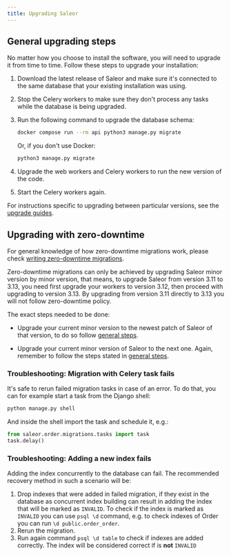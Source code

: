 ```yaml
---
title: Upgrading Saleor
---
```


## General upgrading steps

No matter how you choose to install the software, you will need to upgrade it from time to time. Follow these steps to upgrade your installation:

1. Download the latest release of Saleor and make sure it's connected to the same database that your existing installation was using.

2. Stop the Celery workers to make sure they don't process any tasks while the database is being upgraded.

3. Run the following command to upgrade the database schema:

   ```bash
   docker compose run --rm api python3 manage.py migrate
   ```

   Or, if you don't use Docker:

   ```bash
   python3 manage.py migrate
   ```

4. Upgrade the web workers and Celery workers to run the new version of the code.

5. Start the Celery workers again.

For instructions specific to upgrading between particular versions, see the [upgrade guides](../upgrade-guides/2-11-to-3-0).

## Upgrading with zero-downtime

For general knowledge of how zero-downtime migrations work, please check [writing zero-downtime migrations](developer/community/zero-downtime-migrations.mdx).

Zero-downtime migrations can only be achieved by upgrading Saleor minor version by minor version, that means, to upgrade Saleor from version 3.11 to 3.13, you need first upgrade your workers
to version 3.12, then proceed with upgrading to version 3.13. By upgrading from version 3.11 directly to 3.13 you will not follow zero-downtime policy.

The exact steps needed to be done:

- Upgrade your current minor version to the newest patch of Saleor of that version, to do so follow [general steps](#general-upgrading-steps).

- Upgrade your current minor version of Saleor to the next one. Again, remember to follow the steps stated in [general steps](#general-upgrading-steps).

### Troubleshooting: Migration with Celery task fails

It's safe to rerun failed migration tasks in case of an error. To do that, you can for example start a task from the Django shell:

```bash
python manage.py shell
```

And inside the shell import the task and schedule it, e.g.:

```python
from saleor.order.migrations.tasks import task
task.delay()
```

### Troubleshooting: Adding a new index fails

Adding the index concurrently to the database can fail. The recommended recovery method in such a scenario will be:

1. Drop indexes that were added in failed migration, if they exist in the database as concurrent index building can result in adding the index that will be marked as `INVALID`.
   To check if the index is marked as `INVALID` you can use `psql \d` command, e.g. to check indexes of Order you can run `\d public.order_order`.
2. Rerun the migration.
3. Run again command `psql \d table` to check if indexes are added correctly. The index will be considered correct if is **not** `INVALID`
